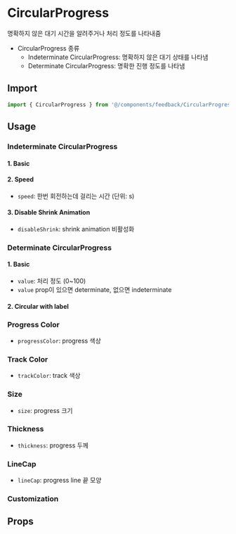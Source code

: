 
<Meta of={CircularProgressStories} />

# CircularProgress

명확하지 않은 대기 시간을 알려주거나 처리 정도를 나타내줌

- CircularProgress 종류
  - Indeterminate CircularProgress: 명확하지 않은 대기 상태를 나타냄
  - Determinate CircularProgress: 명확한 진행 정도를 나타냄

## Import

```js
import { CircularProgress } from '@/components/feedback/CircularProgress';
```

## Usage

### Indeterminate CircularProgress

#### 1. Basic

<Canvas of={CircularProgressStories.Indeterminate} />

#### 2. Speed

- `speed`: 한번 회전하는데 걸리는 시간 (단위: s)

<Canvas of={CircularProgressStories.Speed} />

#### 3. Disable Shrink Animation

- `disableShrink`: shrink animation 비활성화

<Canvas of={CircularProgressStories.DisableShrinkAnimation} />

### Determinate CircularProgress

#### 1. Basic

- `value`: 처리 정도 (0~100)
- `value` prop이 있으면 determinate, 없으면 indeterminate

<Canvas of={CircularProgressStories.Determinate} />

#### 2. Circular with label

<Canvas of={CircularProgressStories.CircularWithLabel} />

### Progress Color

- `progressColor`: progress 색상

<Canvas of={CircularProgressStories.ProgressColor} />

### Track Color

- `trackColor`: track 색상

<Canvas of={CircularProgressStories.TrackColor} />

### Size

- `size`: progress 크기

<Canvas of={CircularProgressStories.Size} />

### Thickness

- `thickness`: progress 두께

<Canvas of={CircularProgressStories.Thickness} />

### LineCap

- `lineCap`: progress line 끝 모양

<Canvas of={CircularProgressStories.LineCap} />

### Customization

<Canvas of={CircularProgressStories.Customization} />

## Props

<ArgTypes of={CircularProgressStories} sort="alpha" />
